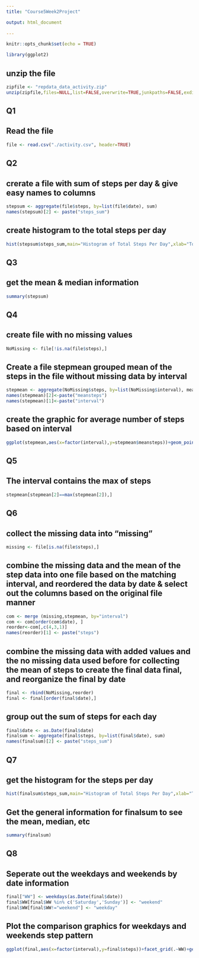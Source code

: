 ```yaml
---
title: "Course5Week2Project"

output: html_document
    
---
```


```r
knitr::opts_chunk$set(echo = TRUE)
```

```r
library(ggplot2)
```

## unzip the file
```r
zipfile <- "repdata_data_activity.zip"
unzip(zipfile,files=NULL,list=FALSE,overwrite=TRUE,junkpaths=FALSE,exdir=".",unzip="internal",setTimes=FALSE)
```

## Q1 
## Read the file
```r
file <- read.csv("./activity.csv", header=TRUE)
```

## Q2
## crerate a file with sum of steps per day & give easy names to columns
```r
stepsum <- aggregate(file$steps, by=list(file$date), sum)
names(stepsum)[2] <- paste("steps_sum")
```

## create histogram to the total steps per day
```r
hist(stepsum$steps_sum,main="Histogram of Total Steps Per Day",xlab="Total Steps Per Day")
```

## Q3
## get the mean & median information
```r
summary(stepsum)
```

## Q4
## create file with no missing values
```r
NoMissing <- file[!is.na(file$steps),]
```

## Create a file stepmean grouped mean of the steps in the file without missing data by interval
```r
stepmean <- aggregate(NoMissing$steps, by=list(NoMissing$interval), mean)
names(stepmean)[2]<-paste("meansteps")
names(stepmean)[1]<-paste("interval")
```

## create the graphic for average number of steps based on interval
```r
ggplot(stepmean,aes(x=factor(interval),y=stepmean$meansteps))+geom_point(lwd=1)+labs(x="interval",y="steps",title="Time series plot of the average number of steps taken")
```

## Q5
## The interval contains the max of steps
```r
stepmean[stepmean[2]==max(stepmean[2]),]
```

## Q6 
## collect the missing data into "missing"
```r
missing <- file[is.na(file$steps),]
```

## combine the missing data and the mean of the step data into one file based on the matching interval, and reordered the data by date & select out the columns based on the original file manner
```r
com <- merge (missing,stepmean, by="interval")
com <- com[order(com$date), ]
reorder<-com[,c(4,3,1)]
names(reorder)[1] <- paste("steps")
```

## combine the missing data with added values and the no missing data used before for collecting the mean of steps to create the final data final, and reorganize the final by date
```r
final <- rbind(NoMissing,reorder)
final <- final[order(final$date),]
```

## group out the sum of steps for each day
```r
final$date <- as.Date(final$date)
finalsum <- aggregate(final$steps, by=list(final$date), sum)
names(finalsum)[2] <- paste("steps_sum")

```

## Q7
## get the histogram for the steps per day
```r
hist(finalsum$steps_sum,main="Histogram of Total Steps Per Day",xlab="Total Steps Per Day")

```

## Get the general information for finalsum to see the mean, median, etc
```r
summary(finalsum)
```

## Q8
## Seperate out the weekdays and weekends by date information
```r
final["WW"] <- weekdays(as.Date(final$date))
final$WW[final$WW %in% c('Saturday','Sunday')] <- "weekend"
final$WW[final$WW!="weekend"] <- "weekday"
```

## Plot the comparison graphics for weekdays and weekends step pattern
```r
ggplot(final,aes(x=factor(interval),y=final$steps))+facet_grid(.~WW)+geom_line()+labs(x="interval",y="steps",title="Weekdays VS Weekends Steps")

```

